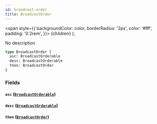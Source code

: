 ```yaml
---
id: broadcast-order
title: BroadcastOrder
---
```


<span
style={{
      backgroundColor: color,
      borderRadius: '2px',
      color: '#fff',
      padding: '0.2rem',
    }}>
{children}
</span>
);

No description

```graphql
type BroadcastOrder {
  asc: BroadcastOrderable
  desc: BroadcastOrderable
  then: BroadcastOrder
}
```

### Fields

#### `asc` ([`BroadcastOrderable`](/docs/schema/enums/broadcast-orderable))

#### `desc` ([`BroadcastOrderable`](/docs/schema/enums/broadcast-orderable))

#### `then` ([`BroadcastOrder`](/docs/schema/inputs/broadcast-order))
